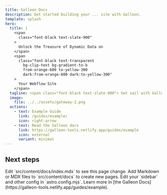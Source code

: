 ```yaml
---
title: Galleon Docs
description: Get started building your ... site with Galleon.
template: splash
hero:
  title: |
    <span
      class="font-black text-slate-900"
    >
      Unlock the Treasure of Dynamic Data on 
    </span>    
    <span
      class="font-black text-transparent
        bg-clip-text bg-gradient-to-b
        from-orange-600 to-yellow-300
        dark:from-orange-600 dark:to-yellow-300"
    >
      Your Webflow Site 
    </span>
  tagline: <span class="font-black text-slate-900"> Set sail with Galleon to display secure public and private data using Xano. Powered by simple data attributes, no coding required.</span>
  image:
    file: ../../assets/gateway-2.png
  actions:
    - text: Example Guide
      link: /guides/example/
      icon: right-arrow
    - text: Read the Galleon docs
      link: https://galleon-tools.netlify.app/guides/example
      icon: external
      variant: minimal
---
```



## Next steps

<CardGrid stagger>
	<Card title="Update ..." icon="pencil">
		Edit `src/content/docs/index.mdx` to see this page change.
	</Card>
	<Card title="Add new ..." icon="add-document">
		Add Markdown or MDX files to `src/content/docs` to create new pages.
	</Card>
	<Card title="Configure your ..." icon="setting">
		Edit your `sidebar` and other config in `astro.config.mjs`.
	</Card>
	<Card title="Read the docs" icon="open-book">
		Learn more in [the Galleon Docs](https://galleon-tools.netlify.app/guides/example).
	</Card>
</CardGrid>
